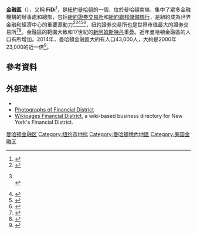 {{coord|40.707499|N|74.011153|W|region:US-NY_type:landmark_source:dewiki|display=title|format=dms}}
{{Infobox settlement
| name                    = 金融區
| settlement_type         = {{link-en|曼哈頓境內地區列表|List of Manhattan neighborhoods|曼哈頓的地區}}
| image_skyline           = File:Lower Manhattan from Governors Island August 2017 panorama.jpg
| imagesize               = 400px
| image_alt               =
| image_caption           = 
| image                   = 
| nickname                =
| motto                   =
| anthem                  =

<!-- location ------------------>
| subdivision_type        = 國家
| subdivision_name        = [[美國|美國]]
| subdivision_type1       = 州
| subdivision_name1       = [[紐約州|紐約州]]
| subdivision_type2       = 城市
| subdivision_name2       = [[紐約市|紐約市]]
| subdivision_type3       = 區
| subdivision_name3       = [[曼哈頓|曼哈頓]]

<!-- established --------------->
| established_title       = 
| established_date        = 
| established_title1      = 
| established_date1       =
| founder                 =
| named_for               = 

<!-- population ---------------->
| population_footnotes    = 
| population_total        = 60,976
| population_as_of        = 2010
| population_density_km2  = <!-- for automatic calculation of any density field, use: auto -->
| population_density_sq_mi=
| population_demonym      = <!-- demonym, ie. Liverpudlian for someone from Liverpool -->
| population_note         =

<!-- demographics (section 1) -->
| demographics_type1      = 
| demographics1_footnotes = 
| demographics1_title1    = 
| demographics1_info1     = 
| demographics1_title2    = 
| demographics1_info2     = 
| demographics1_title3    =
| demographics1_info3     = 
| demographics1_title4    = 
| demographics1_info4     = 
| demographics1_title5    = 
| demographics1_info5     = 

<!-- demographics (section 2) -->
| demographics_type2      = 
| demographics2_footnotes = 
| demographics2_title1    =
| demographics2_info1     =

<!-- postal codes, area code --->
| postal_code_type        = 
| postal_code             = 
| area_code               = 
}}
'''金融區'''（{{lang-en|Financial District}}），又稱 '''FiDi'''<ref>{{cite news|last1=Couzzo|first1=Steve|title=FiDi Soaring High|url=http://nypost.com/2007/04/25/fidi-soaring-high/|accessdate=December 3, 2014|publisher=New York Post|date=April 25, 2007|quote=The Financial District is over. So is the “Wall Street area.” But say hello to FiDi, the coinage of major downtown landlord Kent Swig, who decided it’s time to humanize the old F.D. with an easily remembered, fun-sounding acronym.|archive-date=2016-03-03|archive-url=https://web.archive.org/web/20160303204212/http://nypost.com/2007/04/25/fidi-soaring-high/|dead-url=no}}</ref>，是[[紐約|紐約]][[曼哈頓|曼哈頓]]的一個{{link-en|曼哈頓境內地區列表|List of Manhattan neighborhoods|地區}}，位於曼哈頓南端，集中了眾多金融機構的辦事處和總部，包括[[紐約證券交易所|紐約證券交易所]]和[[紐約聯邦儲備銀行|紐約聯邦儲備銀行]]，是紐約成為世界金融和經濟中心的重要源動力<ref name=EconomicallyPowerful2015>{{cite web|url=http://www.citylab.com/work/2015/03/sorry-london-new-york-is-the-worlds-most-economically-powerful-city/386315/|title=Sorry, London: New York Is the World's Most Economically Powerful City|author=Richard Florida|publisher=The Atlantic Monthly Group|date=March 3, 2015|accessdate=March 25, 2015|quote=Our new ranking puts the Big Apple firmly on top.|archive-date=2015-03-14|archive-url=https://web.archive.org/web/20150314002727/http://www.citylab.com/work/2015/03/sorry-london-new-york-is-the-worlds-most-economically-powerful-city/386315/|dead-url=no}}</ref><ref name=WorldEconomicAndFinancialSuperCenter>{{cite web|url=http://articles.businessinsider.com/2011-07-31/markets/30005560_1_cities-economic-output-gdp|title=Top 8 Cities by GDP: China vs. The U.S.|quote=For instance, Shanghai, the largest Chinese city with the highest economic production, and a fast-growing global financial hub, is far from matching or surpassing New York, the largest city in the U.S. and the economic and financial super center of the world.|publisher=Business Insider, Inc|date=July 31, 2011|accessdate=March 25, 2015|deadurl=yes|archiveurl=https://web.archive.org/web/20130205063107/http://articles.businessinsider.com/2011-07-31/markets/30005560_1_cities-economic-output-gdp|archivedate=2013年2月5日}}<br/>{{cite web|url=http://www.philippineairlines.com/news-and-events/pal-advises-passengers-come-airport-early-2/|title=PAL sets introductory fares to New York|publisher=Philippine Airlines|accessdate=March 25, 2015|archive-date=2015-11-13|archive-url=https://web.archive.org/web/20151113111435/http://www.philippineairlines.com/news-and-events/pal-advises-passengers-come-airport-early-2|dead-url=no}}</ref><ref>{{cite web|url=http://www.bloomberg.com/news/2014-11-24/new-york-boosts-lead-on-london-as-leading-finance-center.html|title=New York Boosts Lead on London as Leading Finance Center|author=John Glover|publisher=Bloomberg L.P|date=November 23, 2014|accessdate=March 25, 2015|archive-date=2015-01-12|archive-url=https://web.archive.org/web/20150112154508/http://www.bloomberg.com/news/2014-11-24/new-york-boosts-lead-on-london-as-leading-finance-center.html|dead-url=no}}</ref><ref>{{cite web|url=http://www.moneycontrol.com/news/world-news/ubs-may-move-us-investment-bank-to-nyc_556257.html|title=UBS may move US investment bank to NYC|publisher=e-Eighteen.com Ltd|date=June 10, 2011|accessdate=March 25, 2015|archive-date=2012-01-26|archive-url=https://web.archive.org/web/20120126132835/http://www.moneycontrol.com/news/world-news/ubs-may-move-us-investment-bank-to-nyc_556257.html|dead-url=no}}</ref><ref>{{cite web|url=http://www.longfinance.net/images/GFCI17_23March2015.pdf|title=The Global Financial Centres Index 17|date=March 23, 2015|accessdate=March 25, 2015|publisher=Long Finance|archive-url=https://web.archive.org/web/20150414052808/http://www.longfinance.net/images/GFCI17_23March2015.pdf|archive-date=2015-04-14|dead-url=yes}}</ref>，紐約證券交易所也是世界市值最大的證券交易所<ref name=NYSEhighestcap>{{cite web|url=http://www.world-exchanges.org/files/2013_WFE_Market_Highlights.pdf|title=2013 WFE Market Highlights|publisher=World Federation of Exchanges|accessdate=March 25, 2015|deadurl=yes|archiveurl=https://web.archive.org/web/20140327112731/http://www.world-exchanges.org/files/2013_WFE_Market_Highlights.pdf|archivedate=2014年3月27日}}</ref><ref name=NYSElargest>{{cite web|url=http://www.nyse.com/about/listed/lc_ny_overview.html|title=NYSE Listings Directory|accessdate=June 23, 2014|deadurl=yes|archiveurl=https://web.archive.org/web/20130621174531/http://www.nyse.com/about/listed/lc_ny_overview.html|archivedate=2013年6月21日}}</ref>。金融區的範圍大致和17世紀的[[新阿姆斯特丹|新阿姆斯特丹]]重疊。近年曼哈頓金融區的人口有所增加。2014年，曼哈頓金融區大約有人口43,000人，大約是2000年23,000的近一倍<ref>{{cite news|url=http://www.nytimes.com/2014/08/10/realestate/the-financial-district-gains-momentum.html?action=click&pgtype=Homepage&version=HpSectionSumSmallMedia&module=real-estate-left-region&region=real-estate-left-region&WT.nav=real-estate-left-region|title=The Financial District Gains Momentum|author=C. J. Hughes|newspaper=The New York Times|date=August 8, 2014|accessdate=August 14, 2014|archive-date=2017-07-07|archive-url=https://web.archive.org/web/20170707193456/https://www.nytimes.com/2014/08/10/realestate/the-financial-district-gains-momentum.html?action=click&pgtype=Homepage&version=HpSectionSumSmallMedia&module=real-estate-left-region&region=real-estate-left-region&WT.nav=real-estate-left-region|dead-url=no}}</ref>。

==參考資料==
{{Reflist}}

==外部連結==
{{commons category|Financial District, Manhattan}}
* {{wikivoyage-inline|Manhattan/Financial District|Financial District, Manhattan}}
* [https://web.archive.org/web/20070904223501/http://newyorkphotography.mikkostamm.com/manhattan_financialdistrict.htm Photographs of Financial District]
* [https://web.archive.org/web/20150801081048/http://wikipages.com/index.php/Category:Financial_District Wikipages Financial District], a wiki-based business directory for New York's Financial District.

[[Category:曼哈顿金融区|]]
[[Category:纽约市地标|Category:纽约市地标]]
[[Category:曼哈頓境內地區|Category:曼哈頓境內地區]]
[[Category:美国金融区|Category:美国金融区]]